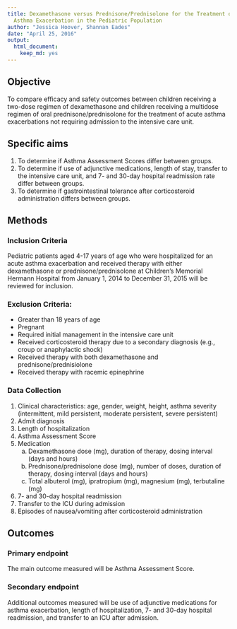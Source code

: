 ```yaml
---
title: Dexamethasone versus Prednisone/Prednisolone for the Treatment of an Acute
  Asthma Exacerbation in the Pediatric Population
author: "Jessica Hoover, Shannan Eades"
date: "April 25, 2016"
output: 
  html_document: 
    keep_md: yes
---
```


## Objective

To compare efficacy and safety outcomes between children receiving a two-dose regimen of dexamethasone and children receiving a multidose regimen of oral prednisone/prednisolone for the treatment of acute asthma exacerbations not requiring admission to the intensive care unit. 

## Specific aims

1. To determine if Asthma Assessment Scores differ between groups.
2. To determine if use of adjunctive medications, length of stay, transfer to the intensive care unit, and 7- and 30-day hospital readmission rate differ between groups.
3. To determine if gastrointestinal tolerance after corticosteroid administration differs between groups.

## Methods

### Inclusion Criteria

Pediatric patients aged 4-17 years of age who were hospitalized for an acute asthma exacerbation and received therapy with either dexamethasone or prednisone/prednisolone at Children’s Memorial Hermann Hospital from January 1, 2014 to December 31, 2015 will be reviewed for inclusion. 

### Exclusion Criteria:  

* Greater than 18 years of age
* Pregnant
* Required initial management in the intensive care unit
* Received corticosteroid therapy due to a secondary diagnosis (e.g., croup or anaphylactic shock)
* Received therapy with both dexamethasone and prednisone/prednisiolone
* Received therapy with racemic epinephrine

### Data Collection

1.	Clinical characteristics: age, gender, weight, height, asthma severity (intermittent, mild persistent, moderate persistent, severe persistent)
2.	Admit diagnosis
3.	Length of hospitalization
4.	Asthma Assessment Score
5.	Medication
    a.	Dexamethasone dose (mg), duration of therapy, dosing interval (days and hours)
    b.	Prednisone/prednisolone dose (mg), number of doses, duration of therapy, dosing interval (days and hours)
    c.	Total albuterol (mg), ipratropium (mg), magnesium (mg), terbutaline (mg)
6.	7- and 30-day hospital readmission
7.	Transfer to the ICU during admission
8.	Episodes of nausea/vomiting after corticosteroid administration

## Outcomes

### Primary endpoint

The main outcome measured will be Asthma Assessment Score.

### Secondary endpoint

Additional outcomes measured will be use of adjunctive medications for asthma exacerbation, length of hospitalization, 7- and 30-day hospital readmission, and transfer to an ICU after admission. 
